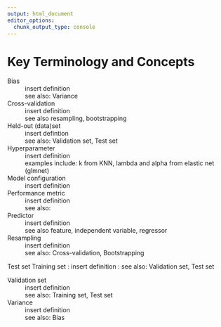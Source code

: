 ```yaml
---
output: html_document
editor_options: 
  chunk_output_type: console
---
```


# Key Terminology and Concepts


Bias
: insert definition
: see also: Variance

Cross-validation
: insert definition
: see also resampling, bootstrapping 

Held-out (data)set
: insert defintion
: see also: Validation set, Test set

Hyperparameter
: insert definition
: examples include: k from KNN, lambda and alpha from elastic net (glmnet)

Model configuration
: insert definition


Performance metric
: insert definition
: see also: 

Predictor
: insert definition
: see also feature, independent variable, regressor

Resampling
: insert definition
: see also: Cross-validation, Bootstrapping

Test set
Training set
: insert definition
: see also: Validation set, Test set

Validation set
: insert definition
: see also: Training set, Test set

Variance 
: insert definition
: see also: Bias